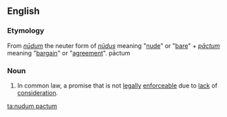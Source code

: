 ==English==

===Etymology===
From {{etyl|la|en}} ''[[nudum#Latin|nūdum]]'' the neuter form of ''[[nudus#Latin|nūdus]]'' meaning "[[nude]]" or "[[bare]]" + ''[[pactum#Latin|pāctum]]'' meaning "[[bargain]]" or "[[agreement]]".
pāctum

===Noun===
{{en-noun|head=[[nudus|nudum]] [[pactum]]|nudum pacta}}

# {{context|legal|lang=en}} In common law, a promise that is not [[legally]] [[enforceable]] due to [[lack]] of [[consideration]].

[[ta:nudum pactum]]